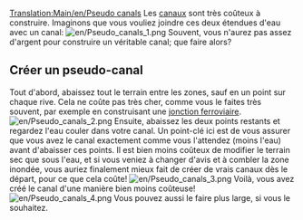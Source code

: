 [[Translation:Main/en/Pseudo canals]]
Les [[Main/fr/Docks|canaux]] sont très coûteux à construire. Imaginons que vous vouliez joindre ces deux étendues d'eau avec un canal:
[[File:en/Pseudo canals 1.png|center]]
Souvent, vous n'aurez pas assez d'argent pour construire un véritable canal; que faire alors?

==Créer un pseudo-canal==
Tout d'abord, abaissez tout le terrain entre les zones, sauf en un point sur chaque rive. Cela ne coûte pas très cher, comme vous le faites très souvent, par exemple en construisant une [[Main/fr/Liens/Jonctions ferroviaires|jonction ferroviaire]].
[[File:en/Pseudo canals 2.png|center]]
Ensuite, abaissez les deux points restants et regardez l'eau couler dans votre canal. Un point-clé ici est de vous assurer que vous avez le canal exactement comme vous l'attendez (moins l'eau) avant d'abaisser ces points. Il est bien moins coûteux de modifier le terrain sec que sous l'eau, et si vous veniez à changer d'avis et à combler la zone inondée, vous auriez finalement mieux fait de créer de vrais canaux dès le départ, pour ce que cela coûte!
[[File:en/Pseudo canals 3.png|center]]
Voilà, vous avez créé le canal d'une manière bien moins coûteuse!
[[File:en/Pseudo canals 4.png|center]]
Vous pouvez aussi le faire plus large, si vous le souhaitez. <!--Un autre avantage des pseudo-canaux est que vous pouvez construire des ponts par-dessus, alors que vous ne le pouvez pas sur un vrai canal. FAUX EN v0.6.0.-->